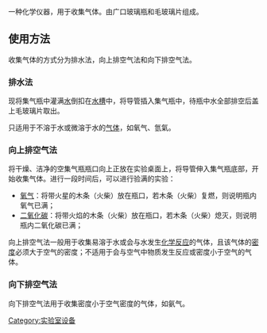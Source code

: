 {{unreferenced|time=2017-09-02}}
{{expand|time=2017-09-02}}
一种化学仪器，用于收集气体。由广口玻璃瓶和毛玻璃片组成。

==使用方法==
收集气体的方式分为排水法，向上排空气法和向下排空气法。

===排水法===
现将集气瓶中灌满[[水|水]]倒扣在[[水槽|水槽]]中，将导管插入集气瓶中，待瓶中水全部排空后盖上毛玻璃片取出。

只适用于不溶于水或微溶于水的[[气体|气体]]，如氧气、氫氣。

===向上排空气法===
将干燥、洁净的空集气瓶瓶口向上正放在实验桌面上，将导管伸入集气瓶底部，开始收集气体。进行一段时间后，可以进行验满的实验：

*[[氧气|氧气]]：将带火星的木条（火柴）放在瓶口，若木条（火柴）复燃，则说明瓶内氧气已满；
*[[二氧化碳|二氧化碳]]：将带火焰的木条（火柴）放在瓶口，若木条（火柴）熄灭，则说明瓶内二氧化碳已满；

向上排空气法一般用于收集易溶于水或会与水发生[[化学反应|化学反应]]的气体，且该气体的[[密度|密度]]必须大于空气的密度；不适用于会与空气中物质发生反应或密度小于空气的气体。

===向下排空气法===
向下排空气法用于收集密度小于空气密度的气体，如氨气。

{{chemistry-stub}}
{{实验室设备}}
[[Category:实验室设备|Category:实验室设备]]